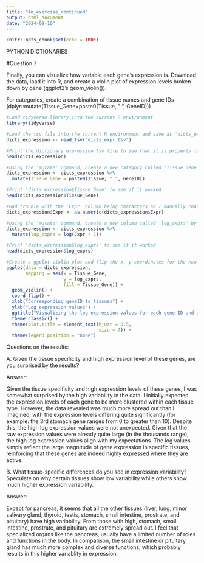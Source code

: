 ```yaml
---
title: "4m_exercise_continued"
output: html_document
date: "2024-09-10"
---
```


```r
knitr::opts_chunk$set(echo = TRUE)
```

PYTHON DICTIONARIES 

#Question 7 

Finally, you can visualize how variable each gene’s expression is. Download the data, load it into R, and create a violin plot of expression levels broken down by gene (ggplot2’s geom_violin()).

For categories, create a combination of tissue names and gene IDs (dplyr::mutate(Tissue_Gene=paste0(Tissue, " ", GeneID)))



```r

#Load tidyverse library into the current R environment 
library(tidyverse)

#Load the tsv file into the current R environment and save as 'dicts_expression'
dicts_expression <- read_tsv("dicts_expr.tsv")

#Print the dictionary expression tsv file to see that it is properly loaded 
head(dicts_expression)

```



```r

#Using the 'mutate' command, create a new category called 'Tissue_Gene' to combine tissue names + gene IDs and save it back into 'dict_expression'
dicts_expression <- dicts_expression %>% 
  mutate(Tissue_Gene = paste0(Tissue, " ", GeneID))

#Print 'dicts_expression$Tissue_Gene' to see if it worked 
head(dicts_expression$Tissue_Gene)

```



```r

#Had trouble with the 'Expr' column being characters so I manually changed it to numerical values 
dicts_expression$Expr <- as.numeric(dicts_expression$Expr)

#Using the 'mutate' command, create a new column called 'log_exprs' by taking the log of the expression value and pseudocount of 1 
dicts_expression <- dicts_expression %>% 
  mutate(log_exprs = log(Expr + 1))

#Print 'dicts_expression$log_exprs' to see if it worked 
head(dicts_expression$log_exprs)

```




```r

#Create a ggplot violin plot and flip the x, y coordinates for the new Tissue, Gene category and its correspodning log pseudocount +1 expression value 
ggplot(data = dicts_expression, 
       mapping = aes(x = Tissue_Gene, 
                     y = log_exprs, 
                     fill = Tissue_Gene)) +
  geom_violin() +
  coord_flip() +
  xlab("Corresponding geneID to tissues") +
  ylab("Log expression values") + 
  ggtitle("Visualizing the log expression values for each gene ID and its corresponding tissue") +
  theme_classic() +
  theme(plot.title = element_text(hjust = 0.5, 
                                  size = 7)) + 
  theme(legend.position = "none")

```


Questions on the results: 

A. Given the tissue specificity and high expression level of these genes, are you surprised by the results?

  Answer: 
  
  Given the tissue specificity and high expression levels of these genes, I was somewhat surprised by the         high variability in the data. I initially expected the expression levels of each gene to be more
  clustered within each tissue type. However, the data revealed was much more spread out than I imagined, with
  the expression levels differing quite significantly (for example: the 3rd stomach gene ranges from 0 to
  greater than 10). Despite this, the high log expression values were not unexpected. Given that the raw
  expression values were already quite large (in the thousands range), the high log expression values align with
  my expectations. The log values simply reflect the large magnitude of gene expression in specific tissues,
  reinforcing that these genes are indeed highly expressed where they are active.


B. What tissue-specific differences do you see in expression variability? Speculate on why certain tissues show low variability while others show much higher expression variability.

  Answer: 
  
  Except for pancreas, it seems that all the other tissues (liver, lung, minor salivary gland, thyroid, testis,
  stomach, small intestine, prostrate, and pituitary) have high variability. From those with high, stomach,       small intestine, prostrate, and pituitary are extremely spread out. I feel that specialized organs like the
  pancreas, usually have a limited number of roles and functions in the body. In comparison, the small intestine
  or pituitary gland has much more complex and diverse functions, which probably results in this higher
  variablity in expression. 
